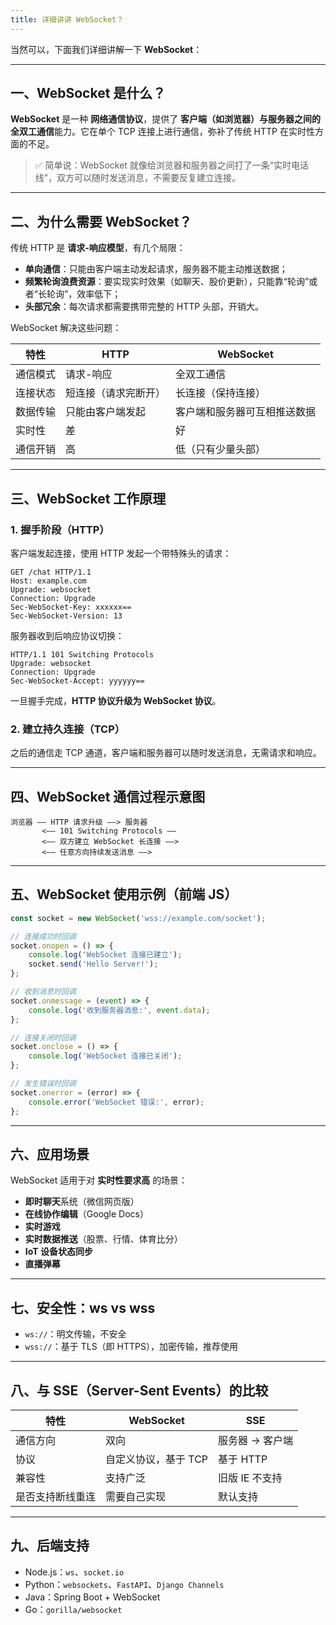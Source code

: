 ```yaml
---
title: 详细讲讲 WebSocket？
---
```


当然可以，下面我们详细讲解一下 **WebSocket**：

---

## 一、WebSocket 是什么？

**WebSocket** 是一种 **网络通信协议**，提供了 **客户端（如浏览器）与服务器之间的全双工通信**能力。它在单个 TCP 连接上进行通信，弥补了传统 HTTP 在实时性方面的不足。

> ✅ 简单说：WebSocket 就像给浏览器和服务器之间打了一条“实时电话线”，双方可以随时发送消息，不需要反复建立连接。

---

## 二、为什么需要 WebSocket？

传统 HTTP 是 **请求-响应模型**，有几个局限：

* **单向通信**：只能由客户端主动发起请求，服务器不能主动推送数据；
* **频繁轮询浪费资源**：要实现实时效果（如聊天、股价更新），只能靠“轮询”或者“长轮询”，效率低下；
* **头部冗余**：每次请求都需要携带完整的 HTTP 头部，开销大。

WebSocket 解决这些问题：

| 特性   | HTTP       | WebSocket      |
| ---- | ---------- | -------------- |
| 通信模式 | 请求-响应      | 全双工通信          |
| 连接状态 | 短连接（请求完断开） | 长连接（保持连接）      |
| 数据传输 | 只能由客户端发起   | 客户端和服务器可互相推送数据 |
| 实时性  | 差          | 好              |
| 通信开销 | 高          | 低（只有少量头部）      |

---

## 三、WebSocket 工作原理

### 1. 握手阶段（HTTP）

客户端发起连接，使用 HTTP 发起一个带特殊头的请求：

```http
GET /chat HTTP/1.1
Host: example.com
Upgrade: websocket
Connection: Upgrade
Sec-WebSocket-Key: xxxxxx==
Sec-WebSocket-Version: 13
```

服务器收到后响应协议切换：

```http
HTTP/1.1 101 Switching Protocols
Upgrade: websocket
Connection: Upgrade
Sec-WebSocket-Accept: yyyyyy==
```

一旦握手完成，**HTTP 协议升级为 WebSocket 协议**。

### 2. 建立持久连接（TCP）

之后的通信走 TCP 通道，客户端和服务器可以随时发送消息，无需请求和响应。

---

## 四、WebSocket 通信过程示意图

```
浏览器 —— HTTP 请求升级 ——> 服务器
       <—— 101 Switching Protocols ——        
       <—— 双方建立 WebSocket 长连接 ——>
       <—— 任意方向持续发送消息 ——>
```

---

## 五、WebSocket 使用示例（前端 JS）

```javascript
const socket = new WebSocket('wss://example.com/socket');

// 连接成功时回调
socket.onopen = () => {
    console.log('WebSocket 连接已建立');
    socket.send('Hello Server!');
};

// 收到消息时回调
socket.onmessage = (event) => {
    console.log('收到服务器消息:', event.data);
};

// 连接关闭时回调
socket.onclose = () => {
    console.log('WebSocket 连接已关闭');
};

// 发生错误时回调
socket.onerror = (error) => {
    console.error('WebSocket 错误:', error);
};
```

---

## 六、应用场景

WebSocket 适用于对 **实时性要求高** 的场景：

* **即时聊天**系统（微信网页版）
* **在线协作编辑**（Google Docs）
* **实时游戏**
* **实时数据推送**（股票、行情、体育比分）
* **IoT 设备状态同步**
* **直播弹幕**

---

## 七、安全性：ws vs wss

* `ws://`：明文传输，不安全
* `wss://`：基于 TLS（即 HTTPS），加密传输，推荐使用

---

## 八、与 SSE（Server-Sent Events）的比较

| 特性       | WebSocket    | SSE        |
| -------- | ------------ | ---------- |
| 通信方向     | 双向           | 服务器 -> 客户端 |
| 协议       | 自定义协议，基于 TCP | 基于 HTTP    |
| 兼容性      | 支持广泛         | 旧版 IE 不支持  |
| 是否支持断线重连 | 需要自己实现       | 默认支持       |

---

## 九、后端支持

* Node.js：`ws`、`socket.io`
* Python：`websockets`、`FastAPI`、`Django Channels`
* Java：Spring Boot + WebSocket
* Go：`gorilla/websocket`

